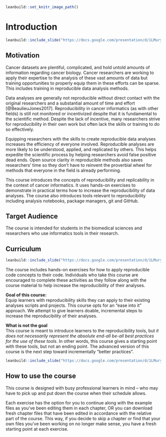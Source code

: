 
```r
leanbuild::set_knitr_image_path()
```

# Introduction

```r
leanbuild::include_slide("https://docs.google.com/presentation/d/1LMurysUhCjZb7DVF6KS9QmJ5NBjwWVjRn40MS9f2noE/edit#slide=id.gd422c5de97_0_0")
```

## Motivation

Cancer datasets are plentiful, complicated, and hold untold amounts of information regarding cancer biology. Cancer researchers are working to apply their expertise to the analysis of these vast amounts of data but training opportunities to properly equip them in these efforts can be sparse. This includes training in reproducible data analysis methods.

Data analyses are generally not reproducible without direct contact with the original researchers and a substantial amount of time and effort [@BeaulieuJones2017]. Reproducibility in cancer informatics (as with other fields) is still not monitored or incentivized despite that it is fundamental to the scientific method. Despite the lack of incentive, many researchers strive for reproducibility in their own work but often lack the skills or training to do so effectively.

Equipping researchers with the skills to create reproducible data analyses increases the efficiency of everyone involved. Reproducible analyses are more likely to be understood, applied, and replicated by others. This helps expedite the scientific process by helping researchers avoid false positive dead ends. Open source clarity in reproducible methods also saves researchers' time so they don't have to reinvent the proverbial wheel for methods that everyone in the field is already performing.

This course introduces the concepts of reproducibility and replicability in the context of cancer informatics. It uses hands-on exercises to demonstrate in practical terms how to increase the reproducibility of data analyses. The course also introduces tools relevant to reproducibility including analysis notebooks, package managers, git and GitHub.

## Target Audience  

The course is intended for students in the biomedical sciences and researchers who use informatics tools in their research.

## Curriculum  

```r
leanbuild::include_slide("https://docs.google.com/presentation/d/1LMurysUhCjZb7DVF6KS9QmJ5NBjwWVjRn40MS9f2noE/edit#slide=id.gd422c5de97_0_10")
```

The course includes hands-on exercises for how to apply reproducible code concepts to their code. Individuals who take this course are encouraged to complete these activities as they follow along with the course material to help increase the reproducibility of their analyses.

**Goal of this course:**  
Equip learners with reproducibility skills they can apply to their existing analyses scripts and projects. This course opts for an "ease into it" approach. We attempt to give learners doable, incremental steps to increase the reproducibility of their analyses.

**What is not the goal**  
This course is meant to introduce learners to the reproducibility tools, but _it does not necessarily represent the absolute end-all be-all best practices for the use of these tools_. In other words, this course gives a starting point with these tools, but not an ending point. The advanced version of this course is the next step toward incrementally "better practices".

```r
leanbuild::include_slide("https://docs.google.com/presentation/d/1LMurysUhCjZb7DVF6KS9QmJ5NBjwWVjRn40MS9f2noE/edit#slide=id.g1006ff8e7e9_48_3")
```

## How to use the course

This course is designed with busy professional learners in mind -- who may have to pick up and put down the course when their schedule allows.

Each exercise has the option for you to continue along with the example files as you've been editing them in each chapter, OR you can download fresh chapter files that have been edited in accordance with the relative part of the course. This way, if you decide to skip a chapter or find that your own files you've been working on no longer make sense, you have a fresh starting point at each exercise.
